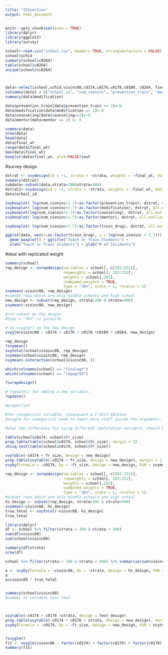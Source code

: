 ```yaml
---
title: "152section"
output: html_document
---
```


```r
knitr::opts_chunk$set(echo = TRUE)
library(dplyr)
library(ggplot2)
library(survey)
```

```r
school<-read.csv("school.csv", header= TRUE, stringsAsFactors = FALSE)
school$schid
summary(school$c0264)
table(school$c0264)
unique(school$ic0264)



data<-select(school,schid,vioinc08,c0174,c0176,c0178,c0180, c0264, finalwgt,strata)
colnames(data) = c("school_id", "num_vioninc", "prevention_train", "modification", "counseling", "mentor","train_drug","final_wt", "strata")
summary(data$modification)

data$prevention_train[data$prevention_train == 2]<-0
data$modification[data$modification == 2]<-0
data$counseling[data$counseling==2]<-0
data$mentor[data$mentor == 2] <- 0

summary(data)
nrow(data)
head(data)
data$final_wt
range(data$final_wt)
max(data$final_wt)
boxplot(data$final_wt, plot=FALSE)$out
```

#survey design
```r
dstrat <- svydesign(id = ~1, strata = ~strata, weights = ~final_wt, data = data,nest=T)
summary(dstrat)
subdata<-subset(data,strata>200&strata<400)
dstrat2<-svydesign(id = ~1, strata = ~strata, weights = ~final_wt, data = subdata)
data$school_id


```

```r
svyboxplot( log(num_vioninc+2.7)~as.factor(prevention_train), dstrat, all.outliers = TRUE)
svyboxplot( log(num_vioninc+2.7)~as.factor(modification), dstrat, all.outliers = TRUE)
svyboxplot(log(num_vioninc+2.7)~as.factor(counseling), dstrat, all.outliers = TRUE)
svyboxplot( log(num_vioninc+2.7)~as.factor(mentor), dstrat, all.outliers = TRUE)
```

```r
svyboxplot( log(num_vioninc+2.7)~as.factor(train_drug), dstrat, all.outliers = TRUE)

ggplot(data, aes(x=as.factor(train_drug), y = log(num_vioninc + 2.7))) +
  geom_boxplot() + ggtitle("Teach or Train Students") +
  xlab("Teach or Train Students") + ylab("# of Incidents")
```



#deal with replicated weight
```r
summary(school)
rep_design <- svrepdesign(variables = school[,-c(201:251)],
                          repweights = school[, 202:251],
                          weights = school[,201],
                          combined.weights = TRUE,
                          type = "JKn", scale = 1, rscales = 1)
svymean(~vioinc08, rep_design)
#subset rows which are only middle schools and high school 
new_design <- subset(rep_design, strata>200 & strata<400) 
svymean(~vioinc08, new_design)

#run subset on the desgin
#type = "JKn" is jacknife

# do svyglm() on the new_design
svyglm(vioinc08 ~ c0174 + c0176 + c0178 +c0180 + c0264, new_design)

rep_design
?svymean()
svytotal(school$vioinc08, rep_design)
svymean(school$vioinc08, rep_design)
svymean(~interaction(school$vioinc08, ))

which(colnames(school) == "finalwgt")
which(colnames(school) == "repwgt50")

?svrepdesign()

# ?update() for adding a new variable. 
?update()

#proportion

#for categorical variable, chiqsquare & t-distribution
#svyglm for categorical need to imput more staff inside the arguments.

#what the difference for using different implutation variable, should be relative to the enrollment size. 
```


```r
table(school$c0174, school$fr_size)
prop.table(table(school$c0174, school$fr_size), margin = 2)
chisq.test(table(school$c0174, school$fr_size))

svytable(~c0174 + fr_size, design = new_design)
prop.table(svytable(~c0174 + fr_size, design = new_design), margin = 2)
svyby(formula = ~c0174, by = ~fr_size, design = new_design, FUN = svymean)

```

```r
rep_design <- svrepdesign(variables = school[,-c(201:251)],
                          repweights = school[, 202:251],
                          weights = school[,201],
                          combined.weights = TRUE,
                          type = "JKn", scale = 1, rscales = 1)
#subset rows which are only middle schools and high school 
hs_design <- subset(rep_design, strata>300 & strata<400) 
svymean(~vioinc08, hs_design)
true_total <- svytotal(~vioinc08, hs_design)
true_total

library(dplyr)
df <- school %>% filter(strata > 300 & strata < 400)
sum(df$vioinc08)
sum(school$vioinc08)

summary(df$strata)
nrow(df)

school %>% filter(strata > 300 & strata < 400) %>% summarise(sum(vioinc08))

a <- svyby(formula = ~vioinc08, by = ~strata, design = hs_design, FUN = svytotal)
a
a$vioinc08 / true_total


summary(school$vioinc08)
#number of incident less than 



svytable(~c0174 + c0178 +strata, design = test_design)
prop.table(svytable(~c0174 + c0176 + strata, design = new_design), margin = 2)
svyby(formula = ~c0174, by = ~fr_size, design = new_design, FUN = svytotal)


?svyglm()
fit <- svyglm(vioinc08 ~ factor(c0174) + factor(c0176) + factor(c0178) + factor(c0180) + factor(c0264), design = hs_design)
summary(fit)



```




